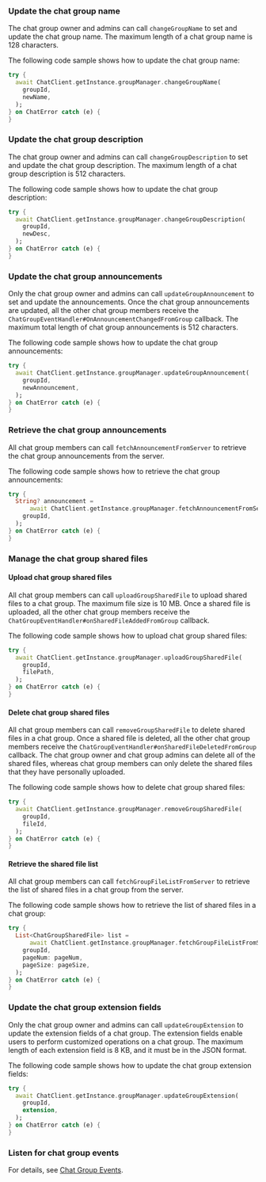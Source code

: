 <PlatformWrapper platform="flutter">

### Update the chat group name

The chat group owner and admins can call `changeGroupName` to set and update the chat group name. The maximum length of a chat group name is 128 characters.

The following code sample shows how to update the chat group name:

```dart
try {
  await ChatClient.getInstance.groupManager.changeGroupName(
    groupId,
    newName,
  );
} on ChatError catch (e) {
}
```

### Update the chat group description

The chat group owner and admins can call `changeGroupDescription` to set and update the chat group description. The maximum length of a chat group description is 512 characters.

The following code sample shows how to update the chat group description:

```dart
try {
  await ChatClient.getInstance.groupManager.changeGroupDescription(
    groupId,
    newDesc,
  );
} on ChatError catch (e) {
}
```

### Update the chat group announcements

Only the chat group owner and admins can call `updateGroupAnnouncement` to set and update the announcements. Once the chat group announcements are updated, all the other chat group members receive the `ChatGroupEventHandler#OnAnnouncementChangedFromGroup` callback. The maximum total length of chat group announcements is 512 characters.

The following code sample shows how to update the chat group announcements:

```dart
try {
  await ChatClient.getInstance.groupManager.updateGroupAnnouncement(
    groupId,
    newAnnouncement,
  );
} on ChatError catch (e) {
}
```

### Retrieve the chat group announcements

All chat group members can call `fetchAnnouncementFromServer` to retrieve the chat group announcements from the server.

The following code sample shows how to retrieve the chat group announcements:

```dart
try {
  String? announcement =
      await ChatClient.getInstance.groupManager.fetchAnnouncementFromServer(
    groupId,
  );
} on ChatError catch (e) {
}
```

### Manage the chat group shared files

#### Upload chat group shared files

All chat group members can call `uploadGroupSharedFile` to upload shared files to a chat group. The maximum file size is 10 MB. Once a shared file is uploaded, all the other chat group members receive the `ChatGroupEventHandler#onSharedFileAddedFromGroup` callback.

The following code sample shows how to upload chat group shared files:

```dart
try {
  await ChatClient.getInstance.groupManager.uploadGroupSharedFile(
    groupId,
    filePath,
  );
} on ChatError catch (e) {
}
```

#### Delete chat group shared files

All chat group members can call `removeGroupSharedFile` to delete shared files in a chat group. Once a shared file is deleted, all the other chat group members receive the `ChatGroupEventHandler#onSharedFileDeletedFromGroup` callback. The chat group owner and chat group admins can delete all of the shared files, whereas chat group members can only delete the shared files that they have personally uploaded.

The following code sample shows how to delete chat group shared files:

```dart
try {
  await ChatClient.getInstance.groupManager.removeGroupSharedFile(
    groupId,
    fileId,
  );
} on ChatError catch (e) {
}
```

#### Retrieve the shared file list

All chat group members can call `fetchGroupFileListFromServer` to retrieve the list of shared files in a chat group from the server.

The following code sample shows how to retrieve the list of shared files in a chat group:

```dart
try {
  List<ChatGroupSharedFile> list =
      await ChatClient.getInstance.groupManager.fetchGroupFileListFromServer(
    groupId,
    pageNum: pageNum,
    pageSize: pageSize,
  );
} on ChatError catch (e) {
}
```

### Update the chat group extension fields

Only the chat group owner and admins can call `updateGroupExtension` to update the extension fields of a chat group. The extension fields enable users to perform customized operations on a chat group. The maximum length of each extension field is 8 KB, and it must be in the JSON format.

The following code sample shows how to update the chat group extension fields:

```dart
try {
  await ChatClient.getInstance.groupManager.updateGroupExtension(
    groupId,
    extension,
  );
} on ChatError catch (e) {
}
```

### Listen for chat group events

For details, see [Chat Group Events](manage-chat-groups#listen-for-chat-group-events).

</PlatformWrapper>